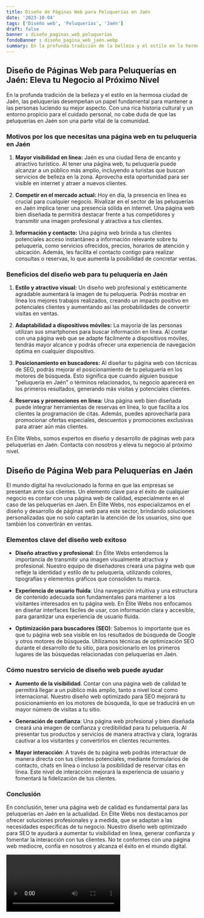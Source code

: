 ```yaml
---
title: Diseño de Páginas Web para Peluquerías en Jaén
date: '2023-10-04'
tags: ['Diseño web', 'Peluquerías', 'Jaén']
draft: false
banner : diseño_paginas_web_peluquerías
fondoBanner : diseño_pagina_web_jaén.webp
summary: En la profunda tradición de la belleza y el estilo en la hermosa ciudad de Jaén, las peluquerías desempeñan un papel fundamental para mantener a las personas luciendo su mejor aspecto. Con una rica historia cultural y un entorno propicio para el cuidado personal, no cabe duda de que las peluquerías en Jaén son una parte vital de la comunidad.
---
```


## **Diseño de Páginas Web para Peluquerías en Jaén: Eleva tu Negocio al Próximo Nivel**

En la profunda tradición de la belleza y el estilo en la hermosa ciudad de Jaén, las peluquerías desempeñan un papel fundamental para mantener a las personas luciendo su mejor aspecto. Con una rica historia cultural y un entorno propicio para el cuidado personal, no cabe duda de que las peluquerías en Jaén son una parte vital de la comunidad.

### **Motivos por los que necesitas una página web en tu peluquería en Jaén**

1. **Mayor visibilidad en línea:** Jaén es una ciudad llena de encanto y atractivo turístico. Al tener una página web, tu peluquería puede alcanzar a un público más amplio, incluyendo a turistas que buscan servicios de belleza en la zona. Aprovecha esta oportunidad para ser visible en internet y atraer a nuevos clientes.

2. **Competir en el mercado actual:** Hoy en día, la presencia en línea es crucial para cualquier negocio. Rivalizar en el sector de las peluquerías en Jaén implica tener una presencia sólida en internet. Una página web bien diseñada te permitirá destacar frente a tus competidores y transmitir una imagen profesional y atractiva a tus clientes.

3. **Información y contacto:** Una página web brinda a tus clientes potenciales acceso instantáneo a información relevante sobre tu peluquería, como servicios ofrecidos, precios, horarios de atención y ubicación. Además, les facilita el contacto contigo para realizar consultas o reservas, lo que aumenta la posibilidad de concretar ventas.

### **Beneficios del diseño web para tu peluquería en Jaén**

1. **Estilo y atractivo visual:** Un diseño web profesional y estéticamente agradable aumentará la imagen de tu peluquería. Podrás mostrar en línea los mejores trabajos realizados, creando un impacto positivo en potenciales clientes y aumentando así las probabilidades de convertir visitas en ventas.

2. **Adaptabilidad a dispositivos móviles:** La mayoría de las personas utilizan sus smartphones para buscar información en línea. Al contar con una página web que se adapte fácilmente a dispositivos móviles, tendrás mayor alcance y podrás ofrecer una experiencia de navegación óptima en cualquier dispositivo.

3. **Posicionamiento en buscadores:** Al diseñar tu página web con técnicas de SEO, podrás mejorar el posicionamiento de tu peluquería en los motores de búsqueda. Esto significa que cuando alguien busque "peluquería en Jaén" o términos relacionados, tu negocio aparecerá en los primeros resultados, generando más visitas y potenciales clientes.

4. **Reservas y promociones en línea:** Una página web bien diseñada puede integrar herramientas de reservas en línea, lo que facilita a los clientes la programación de citas. Además, puedes aprovecharla para promocionar ofertas especiales, descuentos y promociones exclusivas para atraer aún más clientes.

En Élite Webs, somos expertos en diseño y desarrollo de páginas web para peluquerías en Jaén. Contacta con nosotros y eleva tu negocio al próximo nivel.

<GifSeo />

<Cta />

## Diseño de Página Web para Peluquerías en Jaén

El mundo digital ha revolucionado la forma en que las empresas se presentan ante sus clientes. Un elemento clave para el éxito de cualquier negocio es contar con una página web de calidad, especialmente en el caso de las peluquerías en Jaén. En Élite Webs, nos especializamos en el diseño y desarrollo de páginas web para este sector, brindando soluciones personalizadas que no solo captarán la atención de los usuarios, sino que también los convertirán en ventas.

### Elementos clave del diseño web exitoso

- **Diseño atractivo y profesional**: En Élite Webs entendemos la importancia de transmitir una imagen visualmente atractiva y profesional. Nuestro equipo de diseñadores creará una página web que refleje la identidad y estilo de tu peluquería, utilizando colores, tipografías y elementos gráficos que consoliden tu marca.

- **Experiencia de usuario fluida**: Una navegación intuitiva y una estructura de contenido adecuada son fundamentales para mantener a los visitantes interesados en tu página web. En Élite Webs nos enfocamos en diseñar interfaces fáciles de usar, con información clara y accesible, para garantizar una experiencia de usuario fluida.

- **Optimización para buscadores (SEO)**: Sabemos lo importante que es que tu página web sea visible en los resultados de búsqueda de Google y otros motores de búsqueda. Utilizamos técnicas de optimización SEO durante el desarrollo de tu sitio, para posicionarlo en los primeros lugares de las búsquedas relacionadas con peluquerías en Jaén.

### Cómo nuestro servicio de diseño web puede ayudar

- **Aumento de la visibilidad**. Contar con una página web de calidad te permitirá llegar a un público más amplio, tanto a nivel local como internacional. Nuestro diseño web optimizado para SEO mejorará tu posicionamiento en los motores de búsqueda, lo que se traducirá en un mayor número de visitas a tu sitio.

- **Generación de confianza**: Una página web profesional y bien diseñada creará una imagen de confianza y credibilidad para tu peluquería. Al presentar tus productos y servicios de manera atractiva y clara, lograrás cautivar a los visitantes y convertirlos en clientes recurrentes.

- **Mayor interacción**: A través de tu página web podrás interactuar de manera directa con tus clientes potenciales, mediante formularios de contacto, chats en línea o incluso la posibilidad de reservar citas en línea. Este nivel de interacción mejorará la experiencia de usuario y fomentará la fidelización de tus clientes.

### Conclusión

En conclusión, tener una página web de calidad es fundamental para las peluquerías en Jaén en la actualidad. En Élite Webs nos destacamos por ofrecer soluciones profesionales y a medida, que se adaptan a las necesidades específicas de tu negocio. Nuestro diseño web optimizado para SEO te ayudará a aumentar tu visibilidad en línea, generar confianza y fomentar la interacción con tus clientes. No te conformes con una página web mediocre, confía en nosotros y alcanza el éxito en el mundo digital.

<Video />

<CtaBot job='Peluquerías' city='Jaén'/>

<Gmaps query='Jaén+españa+maps' />